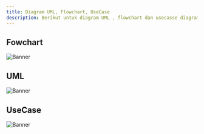 ```yaml
---
title: Diagram UML, Flowchart, UseCase
description: Berikut untuk diagram UML , flowchart dan usecasse diagramnya.
---
```


## Fowchart
![Banner](/images/flowchart.png)

## UML
![Banner](/images/uml.png)

## UseCase
![Banner](/images/usecase.png)
